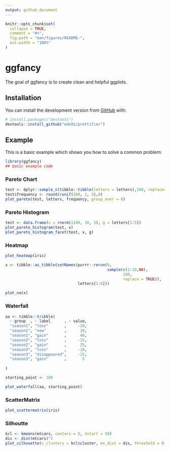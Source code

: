 ```yaml
---
output: github_document
---
```


<!-- README.md is generated from README.Rmd. Please edit that file -->

```r
knitr::opts_chunk$set(
  collapse = TRUE,
  comment = "#>",
  fig.path = "man/figures/README-",
  out.width = "100%"
)
```

# ggfancy

The goal of ggfancy is to create clean and helpful ggplots.

## Installation

You can install the development version from [GitHub](https://github.com/) with:

``` r
# install.packages("devtools")
devtools::install_github("edo91/prettifier")
```

## Example

This is a basic example which shows you how to solve a common problem:

```r
library(ggfancy)
## basic example code
```

### Pareto Chart
```r
test <- dplyr::sample_n(tibble::tibble(letters = letters),100, replace=TRUE)
test$frequency <- round(runif(100, 1, 5),0)
plot_pareto(test, letters, frequency, group_over = 6)
```

### Pareto Histogram
```r
test <- data.frame(x = rnorm(1100, 10, 3), g = letters[1:5])
plot_pareto_histogram(test, x)
plot_pareto_histogram_facet(test, x, g)
```

### Heatmap
```r
plot_heatmap(iris)

x <- tibble::as_tibble(setNames(purrr::rerun(6,
                                             sample(c(1:10,NA), 
                                                    100,
                                                    replace = TRUE)),
                                letters[1:6]))

plot_na(x)
```

### Waterfall
```r

aa <- tibble::tribble(
  ~ group  , ~ label      , ~ value,
  "season1", "loss"       ,     -20,
  "season1", "new"        ,      30,
  "season1", "gain"       ,      40,
  "season2", "loss"       ,     -15,
  "season2", "gain"       ,      25,
  "season3", "loss"       ,     -10,
  "season3", "disappeared",     -15,
  "season3", "gain"       ,       5
  
)

starting_point <- 100

plot_waterfall(aa, starting_point)

```

### ScatterMatrix
```r
plot_scattermatrix(iris)
```

### Silhoutte
```r
kcl <- kmeans(mtcars, centers = 5, nstart = 50)
dis <- dist(mtcars)^2
plot_silhouette(v_clusters = kcl$cluster, mx_dist = dis, threshold = 0.3)
```


